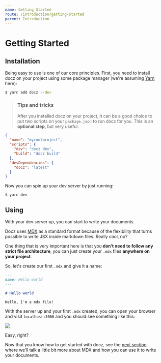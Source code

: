 ```yaml
---
name: Getting Started
route: /introduction/getting-started
parent: Introduction
---
```


# Getting Started

## Installation

Being easy to use is one of our core principles. First, you need to install docz on your project using some package manager (we're assuming [Yarn](https://yarnpkg.com/) here):

```bash
$ yarn add docz --dev
```

> ### Tips and tricks
>
> After you installed docz on your project, it can be a good choice to put two scripts on your `package.json` to run docz for you. This is an **optional step**, but very useful:

```json
{
  "name": "mycoolproject",
  "scripts": {
    "dev": "docz dev",
    "build": "docz build"
  },
  "devDependencies": {
    "docz": "latest"
  }
}
```

Now you can spin up your dev server by just running:

```
$ yarn dev
```

## Using

With your dev server up, you can start to write your documents.

Docz uses [MDX](https://github.com/mdx-js/specification) as a standard format because of the flexibility that turns possible to write JSX inside markdown files. Really cool, no?

One thing that is very important here is that you **don't need to follow any strict file architecture**, you can just create your `.mdx` files **anywhere on your project**.

So, let's create our first `.mdx` and give it a name:

```markdown
---
name: Hello world
---

# Hello world

Hello, I'm a mdx file!
```

With the server up and your first `.mdx` created, you can open your browser and visit `localhost:3000` and you should see something like this:

![](https://cdn-std.dprcdn.net/files/acc_649651/ZOUyUu)

Easy, right?

Now that you know how to get started with docz, see the [next section](/introduction/writing-mdx) where we'll talk a little bit more about MDX and how you can use it to write your documents.
